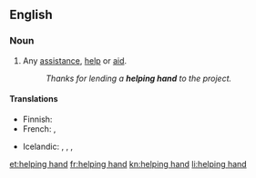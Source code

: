 ==English==

===Noun===
{{en-noun|head=[[helping]] [[hand]]}}

# {{context|idiomatic}} Any [[assistance]], [[help]] or [[aid]].
#: ''Thanks for lending a '''helping hand''' to the project.''

====Translations====
{{trans-top|any assistance, help or aid}}
* Finnish: {{t-|fi|auttava käsi}}
* French: {{t+|fr|coup de pouce|m}}, {{t+|fr|coup de main|m}}
{{trans-mid}}
* Icelandic: {{t+|is|hjálparhönd|f}}, {{qualifier|lend a helping hand}} {{t-|is|rétta hjálparhönd}}, {{qualifier|give a helping hand}} {{t-|is|leggja hönd á plóg}}, {{t-|is|leggja hönd á plóg}}
{{trans-bottom}}

[[et:helping hand]]
[[fr:helping hand]]
[[kn:helping hand]]
[[li:helping hand]]